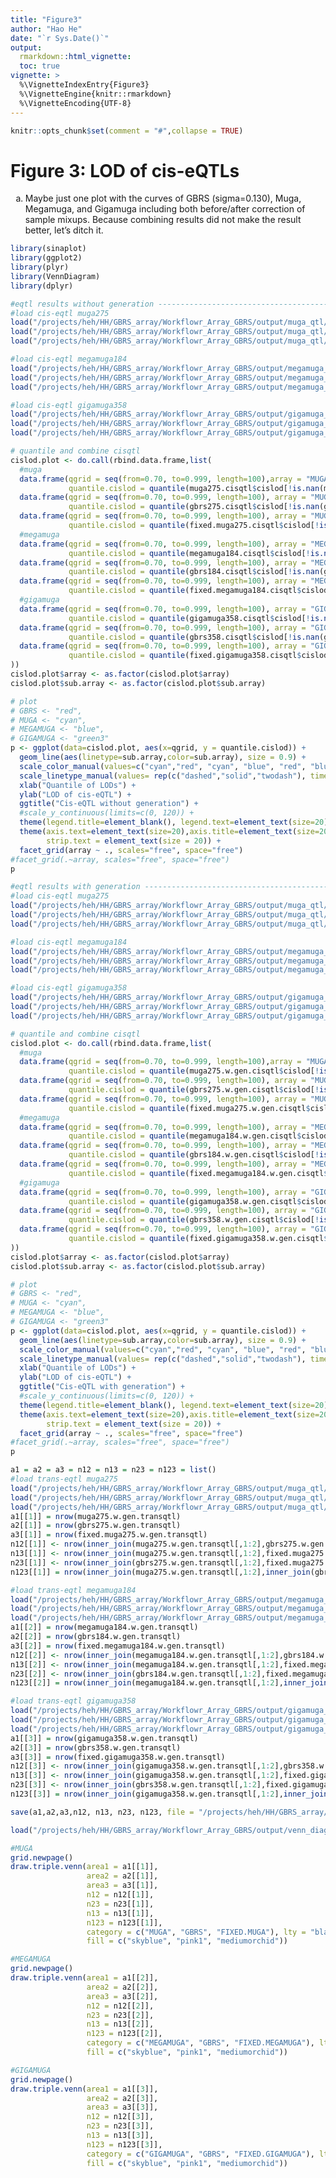 ```yaml
---
title: "Figure3"
author: "Hao He"
date: "`r Sys.Date()`"
output: 
  rmarkdown::html_vignette:
  toc: true
vignette: >
  %\VignetteIndexEntry{Figure3}
  %\VignetteEngine{knitr::rmarkdown}
  %\VignetteEncoding{UTF-8}
---
```

  
```r
knitr::opts_chunk$set(comment = "#",collapse = TRUE)
```

# Figure 3: LOD of cis-eQTLs

a) Maybe just one plot with the curves of GBRS (sigma=0.130), Muga, Megamuga, and Gigamuga including both before/after correction of sample mixups. 
Because combining results did not make the result better, let’s ditch it.

```r
library(sinaplot)
library(ggplot2)
library(plyr)
library(VennDiagram)
library(dplyr)

#eqtl results without generation -----------------------------------------------------------------
#load cis-eqtl muga275
load("/projects/heh/HH/GBRS_array/Workflowr_Array_GBRS/output/muga_qtl/muga275.cisqtl.RData")
load("/projects/heh/HH/GBRS_array/Workflowr_Array_GBRS/output/muga_qtl/gbrs275.cisqtl.RData")
load("/projects/heh/HH/GBRS_array/Workflowr_Array_GBRS/output/muga_qtl/fixed.muga275.cisqtl.RData")

#load cis-eqtl megamuga184
load("/projects/heh/HH/GBRS_array/Workflowr_Array_GBRS/output/megamuga_qtl/megamuga184.cisqtl.RData")
load("/projects/heh/HH/GBRS_array/Workflowr_Array_GBRS/output/megamuga_qtl/gbrs184.cisqtl.RData")
load("/projects/heh/HH/GBRS_array/Workflowr_Array_GBRS/output/megamuga_qtl/fixed.megamuga184.cisqtl.RData")

#load cis-eqtl gigamuga358
load("/projects/heh/HH/GBRS_array/Workflowr_Array_GBRS/output/gigamuga_qtl/gigamuga358.cisqtl.RData")
load("/projects/heh/HH/GBRS_array/Workflowr_Array_GBRS/output/gigamuga_qtl/gbrs358.cisqtl.RData")
load("/projects/heh/HH/GBRS_array/Workflowr_Array_GBRS/output/gigamuga_qtl/fixed.gigamuga358.cisqtl.RData")

# quantile and combine cisqtl
cislod.plot <- do.call(rbind.data.frame,list(
  #muga
  data.frame(qgrid = seq(from=0.70, to=0.999, length=100),array = "MUGA",sub.array = "MUGA",
             quantile.cislod = quantile(muga275.cisqtl$cislod[!is.nan(muga275.cisqtl$cislod)], seq(from=0.70, to=0.999, length=100))),
  data.frame(qgrid = seq(from=0.70, to=0.999, length=100), array = "MUGA",sub.array = "GBRS.MUGA",
             quantile.cislod = quantile(gbrs275.cisqtl$cislod[!is.nan(gbrs275.cisqtl$cislod)], seq(from=0.70, to=0.999, length=100))),
  data.frame(qgrid = seq(from=0.70, to=0.999, length=100), array = "MUGA",sub.array = "FIXED.MUGA",
             quantile.cislod = quantile(fixed.muga275.cisqtl$cislod[!is.nan(fixed.muga275.cisqtl$cislod)], seq(from=0.70, to=0.999, length=100))),
  #megamuga
  data.frame(qgrid = seq(from=0.70, to=0.999, length=100), array = "MEGAMUGA",sub.array = "MEGAMUGA",
             quantile.cislod = quantile(megamuga184.cisqtl$cislod[!is.nan(megamuga184.cisqtl$cislod)], seq(from=0.70, to=0.999, length=100))),
  data.frame(qgrid = seq(from=0.70, to=0.999, length=100), array = "MEGAMUGA",sub.array = "GBRS.MEGAMUGA",
             quantile.cislod = quantile(gbrs184.cisqtl$cislod[!is.nan(gbrs184.cisqtl$cislod)], seq(from=0.70, to=0.999, length=100))),
  data.frame(qgrid = seq(from=0.70, to=0.999, length=100), array = "MEGAMUGA",sub.array = "FIXED.MEGAMUGA",
             quantile.cislod = quantile(fixed.megamuga184.cisqtl$cislod[!is.nan(fixed.megamuga184.cisqtl$cislod)], seq(from=0.70, to=0.999, length=100))),
  #gigamuga
  data.frame(qgrid = seq(from=0.70, to=0.999, length=100), array = "GIGAMUGA",sub.array = "GIGAMUGA",
             quantile.cislod = quantile(gigamuga358.cisqtl$cislod[!is.nan(gigamuga358.cisqtl$cislod)], seq(from=0.70, to=0.999, length=100))),
  data.frame(qgrid = seq(from=0.70, to=0.999, length=100), array = "GIGAMUGA",sub.array = "GBRS.GIGAMUGA",
             quantile.cislod = quantile(gbrs358.cisqtl$cislod[!is.nan(gbrs358.cisqtl$cislod)], seq(from=0.70, to=0.999, length=100))),
  data.frame(qgrid = seq(from=0.70, to=0.999, length=100), array = "GIGAMUGA",sub.array = "FIXED.GIGAMUGA",
             quantile.cislod = quantile(fixed.gigamuga358.cisqtl$cislod[!is.nan(fixed.gigamuga358.cisqtl$cislod)], seq(from=0.70, to=0.999, length=100)))
))
cislod.plot$array <- as.factor(cislod.plot$array)
cislod.plot$sub.array <- as.factor(cislod.plot$sub.array)

# plot
# GBRS <- "red",
# MUGA <- "cyan",
# MEGAMUGA <- "blue",
# GIGAMUGA <- "green3"
p <- ggplot(data=cislod.plot, aes(x=qgrid, y = quantile.cislod)) + 
  geom_line(aes(linetype=sub.array,color=sub.array), size = 0.9) +
  scale_color_manual(values=c("cyan","red", "cyan", "blue", "red", "blue", "green3","red","green3")) +
  scale_linetype_manual(values= rep(c("dashed","solid","twodash"), times = 3))+
  xlab("Quantile of LODs") +
  ylab("LOD of cis-eQTL") +
  ggtitle("Cis-eQTL without generation") + 
  #scale_y_continuous(limits=c(0, 120)) +
  theme(legend.title=element_blank(), legend.text=element_text(size=20), plot.title = element_text(size = 30, face = "bold")) +
  theme(axis.text=element_text(size=20),axis.title=element_text(size=20,face="bold"),
        strip.text = element_text(size = 20)) +
  facet_grid(array ~ ., scales="free", space="free")
#facet_grid(.~array, scales="free", space="free")
p

#eqtl results with generation -----------------------------------------------------------------
#load cis-eqtl muga275
load("/projects/heh/HH/GBRS_array/Workflowr_Array_GBRS/output/muga_qtl/muga275.w.gen.cisqtl.RData")
load("/projects/heh/HH/GBRS_array/Workflowr_Array_GBRS/output/muga_qtl/gbrs275.w.gen.cisqtl.RData")
load("/projects/heh/HH/GBRS_array/Workflowr_Array_GBRS/output/muga_qtl/fixed.muga275.w.gen.cisqtl.RData")

#load cis-eqtl megamuga184
load("/projects/heh/HH/GBRS_array/Workflowr_Array_GBRS/output/megamuga_qtl/megamuga184.w.gen.cisqtl.RData")
load("/projects/heh/HH/GBRS_array/Workflowr_Array_GBRS/output/megamuga_qtl/gbrs184.w.gen.cisqtl.RData")
load("/projects/heh/HH/GBRS_array/Workflowr_Array_GBRS/output/megamuga_qtl/fixed.megamuga184.w.gen.cisqtl.RData")

#load cis-eqtl gigamuga358
load("/projects/heh/HH/GBRS_array/Workflowr_Array_GBRS/output/gigamuga_qtl/gigamuga358.w.gen.cisqtl.RData")
load("/projects/heh/HH/GBRS_array/Workflowr_Array_GBRS/output/gigamuga_qtl/gbrs358.w.gen.cisqtl.RData")
load("/projects/heh/HH/GBRS_array/Workflowr_Array_GBRS/output/gigamuga_qtl/fixed.gigamuga358.w.gen.cisqtl.RData")

# quantile and combine cisqtl
cislod.plot <- do.call(rbind.data.frame,list(
  #muga
  data.frame(qgrid = seq(from=0.70, to=0.999, length=100),array = "MUGA",sub.array = "MUGA",
             quantile.cislod = quantile(muga275.w.gen.cisqtl$cislod[!is.nan(muga275.w.gen.cisqtl$cislod)], seq(from=0.70, to=0.999, length=100))),
  data.frame(qgrid = seq(from=0.70, to=0.999, length=100), array = "MUGA",sub.array = "GBRS.MUGA",
             quantile.cislod = quantile(gbrs275.w.gen.cisqtl$cislod[!is.nan(gbrs275.w.gen.cisqtl$cislod)], seq(from=0.70, to=0.999, length=100))),
  data.frame(qgrid = seq(from=0.70, to=0.999, length=100), array = "MUGA",sub.array = "FIXED.MUGA",
             quantile.cislod = quantile(fixed.muga275.w.gen.cisqtl$cislod[!is.nan(fixed.muga275.w.gen.cisqtl$cislod)], seq(from=0.70, to=0.999, length=100))),
  #megamuga
  data.frame(qgrid = seq(from=0.70, to=0.999, length=100), array = "MEGAMUGA",sub.array = "MEGAMUGA",
             quantile.cislod = quantile(megamuga184.w.gen.cisqtl$cislod[!is.nan(megamuga184.w.gen.cisqtl$cislod)], seq(from=0.70, to=0.999, length=100))),
  data.frame(qgrid = seq(from=0.70, to=0.999, length=100), array = "MEGAMUGA",sub.array = "GBRS.MEGAMUGA",
             quantile.cislod = quantile(gbrs184.w.gen.cisqtl$cislod[!is.nan(gbrs184.w.gen.cisqtl$cislod)], seq(from=0.70, to=0.999, length=100))),
  data.frame(qgrid = seq(from=0.70, to=0.999, length=100), array = "MEGAMUGA",sub.array = "FIXED.MEGAMUGA",
             quantile.cislod = quantile(fixed.megamuga184.w.gen.cisqtl$cislod[!is.nan(fixed.megamuga184.w.gen.cisqtl$cislod)], seq(from=0.70, to=0.999, length=100))),
  #gigamuga
  data.frame(qgrid = seq(from=0.70, to=0.999, length=100), array = "GIGAMUGA",sub.array = "GIGAMUGA",
             quantile.cislod = quantile(gigamuga358.w.gen.cisqtl$cislod[!is.nan(gigamuga358.w.gen.cisqtl$cislod)], seq(from=0.70, to=0.999, length=100))),
  data.frame(qgrid = seq(from=0.70, to=0.999, length=100), array = "GIGAMUGA",sub.array = "GBRS.GIGAMUGA",
             quantile.cislod = quantile(gbrs358.w.gen.cisqtl$cislod[!is.nan(gbrs358.w.gen.cisqtl$cislod)], seq(from=0.70, to=0.999, length=100))),
  data.frame(qgrid = seq(from=0.70, to=0.999, length=100), array = "GIGAMUGA",sub.array = "FIXED.GIGAMUGA",
             quantile.cislod = quantile(fixed.gigamuga358.w.gen.cisqtl$cislod[!is.nan(fixed.gigamuga358.w.gen.cisqtl$cislod)], seq(from=0.70, to=0.999, length=100)))
))
cislod.plot$array <- as.factor(cislod.plot$array)
cislod.plot$sub.array <- as.factor(cislod.plot$sub.array)

# plot
# GBRS <- "red",
# MUGA <- "cyan",
# MEGAMUGA <- "blue",
# GIGAMUGA <- "green3"
p <- ggplot(data=cislod.plot, aes(x=qgrid, y = quantile.cislod)) + 
  geom_line(aes(linetype=sub.array,color=sub.array), size = 0.9) +
  scale_color_manual(values=c("cyan","red", "cyan", "blue", "red", "blue", "green3","red","green3")) +
  scale_linetype_manual(values= rep(c("dashed","solid","twodash"), times = 3))+
  xlab("Quantile of LODs") +
  ylab("LOD of cis-eQTL") +
  ggtitle("Cis-eQTL with generation") + 
  #scale_y_continuous(limits=c(0, 120)) +
  theme(legend.title=element_blank(), legend.text=element_text(size=20), plot.title = element_text(size = 30, face = "bold")) +
  theme(axis.text=element_text(size=20),axis.title=element_text(size=20,face="bold"),
        strip.text = element_text(size = 20)) +
  facet_grid(array ~ ., scales="free", space="free")
#facet_grid(.~array, scales="free", space="free")
p
```

```r
a1 = a2 = a3 = n12 = n13 = n23 = n123 = list()
#load trans-eqtl muga275
load("/projects/heh/HH/GBRS_array/Workflowr_Array_GBRS/output/muga_qtl/muga275.w.gen.transqtl.RData")
load("/projects/heh/HH/GBRS_array/Workflowr_Array_GBRS/output/muga_qtl/gbrs275.w.gen.transqtl.RData")
load("/projects/heh/HH/GBRS_array/Workflowr_Array_GBRS/output/muga_qtl/fixed.muga275.w.gen.transqtl.RData")
a1[[1]] = nrow(muga275.w.gen.transqtl)
a2[[1]] = nrow(gbrs275.w.gen.transqtl)
a3[[1]] = nrow(fixed.muga275.w.gen.transqtl)
n12[[1]] <- nrow(inner_join(muga275.w.gen.transqtl[,1:2],gbrs275.w.gen.transqtl[,1:2]))
n13[[1]] <- nrow(inner_join(muga275.w.gen.transqtl[,1:2],fixed.muga275.w.gen.transqtl[,1:2]))
n23[[1]] <- nrow(inner_join(gbrs275.w.gen.transqtl[,1:2],fixed.muga275.w.gen.transqtl[,1:2]))
n123[[1]] = nrow(inner_join(muga275.w.gen.transqtl[,1:2],inner_join(gbrs275.w.gen.transqtl[,1:2],fixed.muga275.w.gen.transqtl[,1:2])))

#load trans-eqtl megamuga184
load("/projects/heh/HH/GBRS_array/Workflowr_Array_GBRS/output/megamuga_qtl/megamuga184.w.gen.transqtl.RData")
load("/projects/heh/HH/GBRS_array/Workflowr_Array_GBRS/output/megamuga_qtl/gbrs184.w.gen.transqtl.RData")
load("/projects/heh/HH/GBRS_array/Workflowr_Array_GBRS/output/megamuga_qtl/fixed.megamuga184.w.gen.transqtl.RData")
a1[[2]] = nrow(megamuga184.w.gen.transqtl)
a2[[2]] = nrow(gbrs184.w.gen.transqtl)
a3[[2]] = nrow(fixed.megamuga184.w.gen.transqtl)
n12[[2]] <- nrow(inner_join(megamuga184.w.gen.transqtl[,1:2],gbrs184.w.gen.transqtl[,1:2]))
n13[[2]] <- nrow(inner_join(megamuga184.w.gen.transqtl[,1:2],fixed.megamuga184.w.gen.transqtl[,1:2]))
n23[[2]] <- nrow(inner_join(gbrs184.w.gen.transqtl[,1:2],fixed.megamuga184.w.gen.transqtl[,1:2]))
n123[[2]] = nrow(inner_join(megamuga184.w.gen.transqtl[,1:2],inner_join(gbrs184.w.gen.transqtl[,1:2],fixed.megamuga184.w.gen.transqtl[,1:2])))

#load trans-eqtl gigamuga358
load("/projects/heh/HH/GBRS_array/Workflowr_Array_GBRS/output/gigamuga_qtl/gigamuga358.w.gen.transqtl.RData")
load("/projects/heh/HH/GBRS_array/Workflowr_Array_GBRS/output/gigamuga_qtl/gbrs358.w.gen.transqtl.RData")
load("/projects/heh/HH/GBRS_array/Workflowr_Array_GBRS/output/gigamuga_qtl/fixed.gigamuga358.w.gen.transqtl.RData")
a1[[3]] = nrow(gigamuga358.w.gen.transqtl)
a2[[3]] = nrow(gbrs358.w.gen.transqtl)
a3[[3]] = nrow(fixed.gigamuga358.w.gen.transqtl)
n12[[3]] <- nrow(inner_join(gigamuga358.w.gen.transqtl[,1:2],gbrs358.w.gen.transqtl[,1:2]))
n13[[3]] <- nrow(inner_join(gigamuga358.w.gen.transqtl[,1:2],fixed.gigamuga358.w.gen.transqtl[,1:2]))
n23[[3]] <- nrow(inner_join(gbrs358.w.gen.transqtl[,1:2],fixed.gigamuga358.w.gen.transqtl[,1:2]))
n123[[3]] = nrow(inner_join(gigamuga358.w.gen.transqtl[,1:2],inner_join(gbrs358.w.gen.transqtl[,1:2],fixed.gigamuga358.w.gen.transqtl[,1:2])))

save(a1,a2,a3,n12, n13, n23, n123, file = "/projects/heh/HH/GBRS_array/Workflowr_Array_GBRS/output/venn_diag_transeqtl.RData")
```

```r
load("/projects/heh/HH/GBRS_array/Workflowr_Array_GBRS/output/venn_diag_transeqtl.RData")

#MUGA
grid.newpage()
draw.triple.venn(area1 = a1[[1]], 
                 area2 = a2[[1]], 
                 area3 = a3[[1]], 
                 n12 = n12[[1]], 
                 n23 = n23[[1]], 
                 n13 = n13[[1]], 
                 n123 = n123[[1]], 
                 category = c("MUGA", "GBRS", "FIXED.MUGA"), lty = "blank", cex= rep(2, 7), cat.cex = rep(2,3),
                 fill = c("skyblue", "pink1", "mediumorchid"))

#MEGAMUGA
grid.newpage()
draw.triple.venn(area1 = a1[[2]], 
                 area2 = a2[[2]], 
                 area3 = a3[[2]], 
                 n12 = n12[[2]], 
                 n23 = n23[[2]], 
                 n13 = n13[[2]], 
                 n123 = n123[[2]], 
                 category = c("MEGAMUGA", "GBRS", "FIXED.MEGAMUGA"), lty = "blank", cex= rep(2, 7), cat.cex = rep(2,3),
                 fill = c("skyblue", "pink1", "mediumorchid"))

#GIGAMUGA
grid.newpage()
draw.triple.venn(area1 = a1[[3]], 
                 area2 = a2[[3]], 
                 area3 = a3[[3]], 
                 n12 = n12[[3]], 
                 n23 = n23[[3]], 
                 n13 = n13[[3]], 
                 n123 = n123[[3]], 
                 category = c("GIGAMUGA", "GBRS", "FIXED.GIGAMUGA"), lty = "blank", cex= rep(2, 7), cat.cex = rep(2,3),
                 fill = c("skyblue", "pink1", "mediumorchid"))

```

